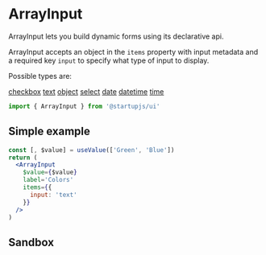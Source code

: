 
# ArrayInput

ArrayInput lets you build dynamic forms using its declarative api.

ArrayInput accepts an object in the `items` property with input metadata and a required key `input` to specify what type of input to display.

Possible types are:

[сheckbox](/docs/forms/Checkbox)
[text](/docs/forms/TextInput)
[object](/docs/forms/ObjectInput)
[select](/docs/forms/Select)
[date](/docs/forms/DateTimePicker)
[datetime](/docs/forms/DateTimePicker)
[time](/docs/forms/DateTimePicker)

```jsx
import { ArrayInput } from '@startupjs/ui'
```

## Simple example

```jsx example
const [, $value] = useValue(['Green', 'Blue'])
return (
  <ArrayInput
    $value={$value}
    label='Colors'
    items={{
      input: 'text'
    }}
  />
)
```

## Sandbox

<Sandbox Component={ArrayInput} />